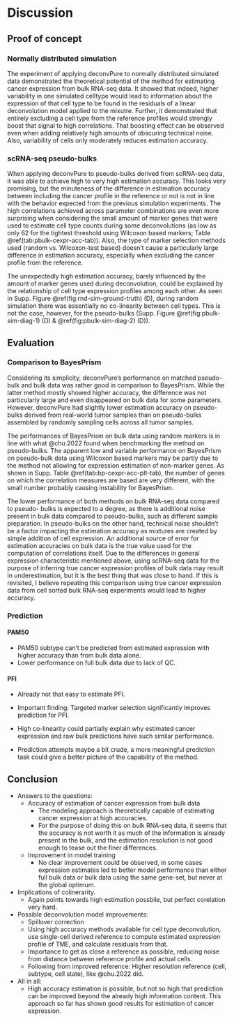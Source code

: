 # Discussion

## Proof of concept

### Normally distributed simulation

The experiment of applying deconvPure to normally distributed simulated data
demonstrated the theoretical potential of the method for estimating cancer
expression from bulk RNA-seq data. It showed that indeed, higher variability in
one simulated celltype would lead to information about the expression of that
cell type to be found in the residuals of a linear deconvolution model applied
to the mixutre. Further, it demonstrated that entirely excluding a cell type
from the reference profiles would strongly boost that signal to high
correlations. That boosting effect can be observed even when adding relatively
high amounts of obscuring technical noise. Also, variability of cells only
moderately reduces estimation accuracy.

### scRNA-seq pseudo-bulks

<!-- TODO Discuss relatively high variability for Wilcoxon markers. -->

When applying deconvPure to pseudo-bulks derived from scRNA-seq data, it was
able to achieve high to very high estimation accuracy. This looks very
promising, but the minuteness of the difference in estimation accuracy between
including the cancer profile in the reference or not is not in line with the
behavior expected from the previous simulation experiments. The high
correlations achieved across parameter combinations are even more surprising
when considering the small amount of marker genes that were used to estimate
cell type counts during some deconvolutions (as low as only 62 for the tightest
threshold using Wilcoxon based markers; Table \@ref(tab:pbulk-cexpr-acc-tab)).
Also, the type of marker selection methods used (random vs. Wilcoxon-test based)
doesn't cause a particularly large difference in estimation accuracy, especially
when excluding the cancer profile from the reference.

<!-- TODO Expand on why this leads to residuals correlating with cancer even
when including cancer profiles. -->

The unexpectedly high estimation accuracy, barely influenced by the amount of
marker genes used during deconvolution, could be explained by the relationship
of cell type expression profiles among each other. As seen in Supp. Figure
\@ref(fig:rnd-sim-ground-truth) (D), during random simulation there was
essentially no co-linearity between cell types. This is not the case, however,
for the pseudo-bulks (Supp. Figure \@ref(fig:pbulk-sim-diag-1) (D) &
\@ref(fig:pbulk-sim-diag-2) (D)).

<!-- TODO Discuss acc v prop relationship. -->


## Evaluation

### Comparison to BayesPrism

<!-- TODO Discuss low wilcoxon performance in more detail. -->

<!-- TODO Discuss lower deconvPure performance compared to random pseudo-bulks.
-->

Considering its simplicity, deconvPure's performance on matched pseudo-bulk and
bulk data was rather good in comparison to BayesPrism. While the latter method
mostly showed higher accuracy, the difference was not particularly large and
even disappeared on bulk data for some parameters. However, deconvPure had
slightly lower estimation accuracy on pseudo-bulks derived from real-world tumor
samples than on pseudo-bulks assembled by randomly sampling cells across all
tumor samples.

The performances of BayesPrism on bulk data using random markers is in line with
what @chu.2022 found when benchmarking the method on pseudo-bulks. The apparent
low and variable performance on BayesPrism on pseudo-bulk data using Wilcoxon
based markers may be partly due to the method not allowing for expression
estimation of non-marker genes. As shown in Supp. Table
\@ref(tab:bp-cexpr-acc-plt-tab), the number of genes on which the correlation
measures are based are very different, with the small number probably causing
instability for BayesPrism.

The lower performance of both methods on bulk RNA-seq data compared to pseudo-
bulks is expected to a degree, as there is additional noise present in bulk data
compared to pseudo-bulks, such as different sample preparation. In pseudo-bulks
on the other hand, technical noise shouldn't be a factor impacting the
estimation accuracy as mixtures are created by simple addition of cell
expression. An additional source of error for estimation accuracies on bulk data
is the true value used for the computation of correlations itself. Due to the
differences in general expression characteristic mentioned above, using
scRNA-seq data for the purpose of inferring true cancer expression profiles of
bulk data may result in underestimation, but it is the best thing that was close
to hand. If this is revisited, I believe repeating this comparison using true
cancer expression data from cell sorted bulk RNA-seq experiments would lead to
higher accuracy.

### Prediction

#### PAM50

* PAM50 subtype can't be predicted from estimated expression with higher
  accuracy than from bulk data alone.
* Lower performance on full bulk data due to lack of QC.

#### PFI

* Already not that easy to estimate PFI.
<!-- TODO Check novelty of that. -->
* Important finding: Targeted marker selection significantly improves
  prediction for PFI.
* High co-linearity could partially explain why estimated cancer expression and
  raw bulk predictions have such similar performance.

* Prediction attempts maybe a bit crude, a more meaningful prediction task
  could give a better picture of the capability of the method.

## Conclusion

* Answers to the questions:
  * Accuracy of estimation of cancer expression from bulk data
    * The modeling approach is theoretically capable of estimating cancer
      expression at high accuracies.
    * For the purpose of doing this on bulk RNA-seq data, it seems that the
      accuracy is not worth it as much of the information is already present
      in the bulk, and the estimation resolution is not good enough to tease
      out the finer differences.
  * Improvement in model training
    * No clear improvement could be observed, in some cases expression estimates
      led to better model performance than either full bulk data or bulk data
      using the same gene-set, but never at the global optimum.

* Implications of colinerarity.
  * Again points towards high estimation possbile, but perfect corelation very
    hard.

* Possible deconvolution model improvements:
  * Spillover correction
  * Using high accuracy methods available for cell type deconvolution, use
    single-cell derived reference to compute estimated expression profile of
    TME, and calculate residuals from that.
  * Importance to get as close a reference as possible, reducing noise from
    distance between reference profile and actual cells.
  * Following from improved reference: Higher resolution reference (cell,
    subtype, cell state), like @chu.2022 did.

* All in all:
  * High accuracy estimation is possible, but not so high that prediction can be
    improved beyond the already high information content. This approach so far
    has shown good results for estimation of cancer expression.
